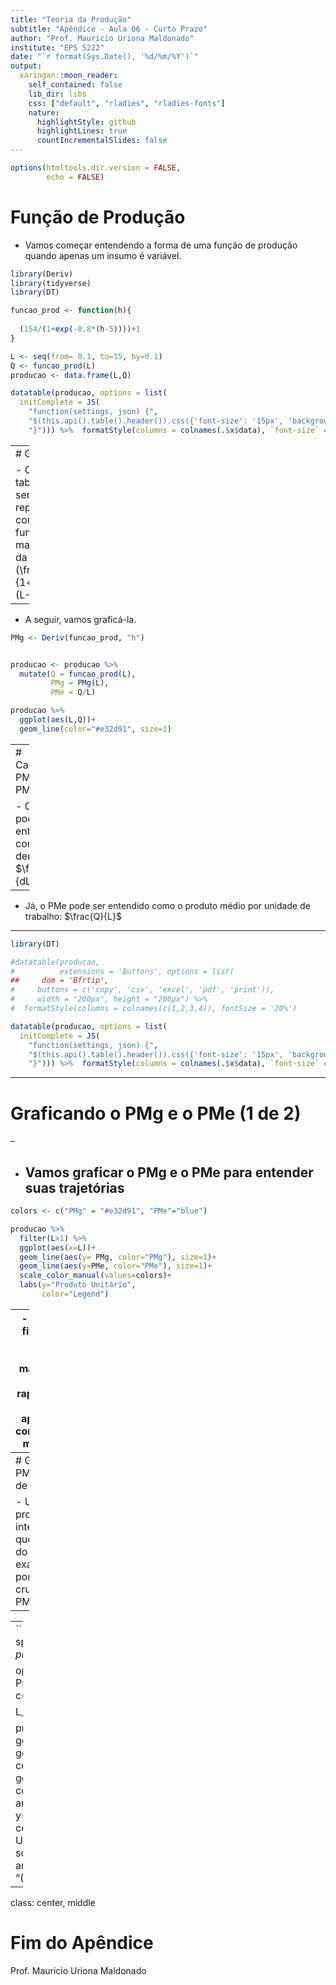 ```yaml
---
title: "Teoria da Produção"
subtitle: "Apêndice - Aula 06 - Curto Prazo"
author: "Prof. Mauricio Uriona Maldonado"
institute: "EPS 5222"
date: "`r format(Sys.Date(), '%d/%m/%Y')`"
output:
  xaringan::moon_reader:
    self_contained: false
    lib_dir: libs
    css: ["default", "rladies", "rladies-fonts"]
    nature:
      highlightStyle: github
      highlightLines: true
      countIncrementalSlides: false
---
```



```r
options(htmltools.dir.version = FALSE,
        echo = FALSE)
```


# Função de Produção

- Vamos começar entendendo a forma de uma função de produção quando apenas um insumo é variável.


```r
library(Deriv)
library(tidyverse)
library(DT)

funcao_prod <- function(h){
  
  (154/(1+exp(-0.8*(h-5))))+1
}

L <- seq(from= 0.1, to=15, by=0.1)
Q <- funcao_prod(L)
producao <- data.frame(L,Q)

datatable(producao, options = list(
  initComplete = JS(
    "function(settings, json) {",
    "$(this.api().table().header()).css({'font-size': '15px', 'background-color': '#c2d1f0', 'color': '#fff'});",
    "}"))) %>%  formatStyle(columns = colnames(.$x$data), `font-size` = '12px')

```



---
# Graficar

- Os dados da tabela podem ser representados como uma função matemática da forma: $Q=(\frac{154}{1+exp(-0.8*(L-5))})+1$

--

- A seguir, vamos graficá-la.


```r


PMg <- Deriv(funcao_prod, "h")


producao <- producao %>% 
  mutate(Q = funcao_prod(L),
         PMg = PMg(L),
         PMe = Q/L)

producao %>% 
  ggplot(aes(L,Q))+
  geom_line(color="#e32d91", size=1)
```


---
# Calculando PMg e PMe

- O PMg pode ser entendido como a derivada $\frac{dQ}{dL}$

--

- Já, o PMe pode ser entendido como o produto médio por unidade de trabalho: $\frac{Q}{L}$

---


```r
library(DT)

#datatable(producao,
#          extensions = 'Buttons', options = list(
##     dom = 'Bfrtip',
#     buttons = c('copy', 'csv', 'excel', 'pdf', 'print')),
#     width = "200px", height = "200px") %>% 
#  formatStyle(columns = colnames(c(1,2,3,4)), fontSize = '20%')

datatable(producao, options = list(
  initComplete = JS(
    "function(settings, json) {",
    "$(this.api().table().header()).css({'font-size': '15px', 'background-color': '#c2d1f0', 'color': '#fff'});",
    "}"))) %>%  formatStyle(columns = colnames(.$x$data), `font-size` = '12px')
```

---

# Graficando o PMg e o PMe (1 de 2)

--

- Vamos graficar o PMg e o PMe para entender suas trajetórias
--
```r
colors <- c("PMg" = "#e32d91", "PMe"="blue")

producao %>% 
  filter(L>1) %>% 
  ggplot(aes(x=L))+
  geom_line(aes(y= PMg, color="PMg"), size=1)+
  geom_line(aes(y=PMe, color="PMe"), size=1)+
  scale_color_manual(values=colors)+
  labs(y="Produto Unitário",
       color="Legend")
```

--
- Conforme a figura, o PMg cresce até atingir um máximo e logo cair rapidamente, já o PMe apresenta um comportamento mais estável.

---
# Graficando o PMg e o PMe (2 de 2)

- Uma propriedade interessante é que o máximo do PMe é exatamente o ponto onde cruza com o PMg.

--
--
```r

PMe_empirical <- splinefun(x=producao$L,
                             y=producao$PMe)

optimal <- uniroot(function(x) PMg(x) - PMe_empirical(x), c(6,10))

L_otimo <- optimal$root


producao %>% 
  filter(L>1) %>% 
  ggplot(aes(x=L))+
  geom_line(aes(y= PMg, color="PMg"), size=1)+
  geom_line(aes(y=PMe, color="PMe"), size=1)+
  annotate("point", x=6.86, y=PMe_empirical(6.86), size=3.5, color="black")+
  labs(y="Produto Unitário",
       color="Legend")+
  scale_color_manual(values=colors)+
  annotate("text", x=7, y=20, label = "(6.86, 18.46)")
```

---

class: center, middle

# Fim do Apêndice

Prof. Mauricio Uriona Maldonado
